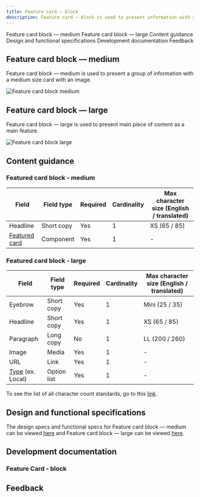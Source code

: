 ```yaml
---
title: Feature card — block
description: Feature card — block is used to present information with a group of cards.
---
```



<ComponentDescription name="Feature card — block" type="layout" />

<AnchorLinks>

<AnchorLink>Feature card block &mdash; medium</AnchorLink>
<AnchorLink>Feature card block &mdash; large</AnchorLink>
<AnchorLink>Content guidance</AnchorLink>
<AnchorLink>Design and functional specifications</AnchorLink>
<AnchorLink>Development documentation</AnchorLink>
<AnchorLink>Feedback</AnchorLink>

</AnchorLinks>

## Feature card block &mdash; medium

Feature card block &mdash; medium is used to present a group of information with a medium size card with an image.

![Feature card block medium](../../images/pattern/feature-card-block/feature-card-block-medium.jpg)

## Feature card block &mdash; large

Feature card block &mdash; large is used to present main piece of content as a main feature.

![Feature card block large](../../images/pattern/feature-card-block/feature-card-block-large.jpg)

## Content guidance

### Featured card block - medium

| Field | Field type | Required   | Cardinality | Max character size (English / translated) |
| -------- | --------- | ---------- | ---------- | ----------|
| Headline | Short copy | Yes   | 1 | XS (65 / 85)|
| [Featured card](https://www.ibm.com/standards/web/carbon-for-ibm-dotcom/components/feature-card) | Component | Yes  | 1 | - |

### Featured card block - large

| Field | Field type | Required   | Cardinality | Max character size (English / translated) |
| -------- | --------- | ---------- | ---------- | ----------|
| Eyebrow | Short copy | Yes   | 1 | Mini (25 / 35)|
| Headline | Short copy | Yes   | 1 | XS (65 / 85)|
| Paragraph | Long copy | No   | 1 | LL (200 / 260)|
| Image | Media | Yes   | 1 | - |
| URL | Link | Yes   | 1 | - |
| [Type](https://www.ibm.com/standards/web/carbon-for-ibm-dotcom/components/cta) (ex. Local) | Option list | Yes  | 1 | - |

To see the list of all character count standards, go to this <a href="https://github.com/carbon-design-system/carbon-for-ibm-dotcom-website/wiki/Character-count-standards" target="_blank">link</a>.

## Design and functional specifications

The design specs and functional specs for Feature card block &mdash; medium can be viewed <a href="https://ibm.box.com/s/pasipprq3njaholcg9bgtnv7khzq4kkq" target="_blank" rel="noreferrer noopener nofollow">here</a> and Feature card block &mdash; large can be viewed <a href="https://ibm.box.com/s/fort8v1pj93z0ax6zgipcu0mbxsuwry1" target="_blank" rel="noreferrer noopener nofollow">here</a>.

## Development documentation

### Feature Card - block

<ComponentStatus name="Feature card — block" type="layout" />

## Feedback

<ComponentFeedback />

